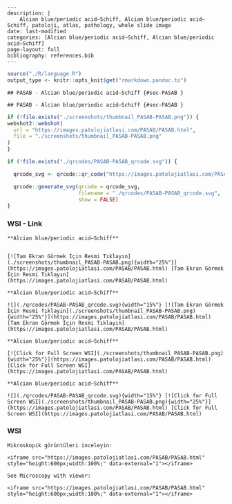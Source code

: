
```comment
---
description: |
    Alcian blue/periodic acid–Schiff, Alcian blue/periodic acid–Schiff, patoloji, atlas, pathology, whole slide image
date: last-modified
categories: [Alcian blue/periodic acid–Schiff, Alcian blue/periodic acid–Schiff]
page-layout: full
bibliography: references.bib
---
```



```r
source("./R/language.R")
output_type <- knitr::opts_knit$get("rmarkdown.pandoc.to")
```


```asis
## PASAB - Alcian blue/periodic acid–Schiff {#sec-PASAB }
```


```asis
## PASAB - Alcian blue/periodic acid–Schiff {#sec-PASAB }
```






```r
if (!file.exists("./screenshots/thumbnail_PASAB-PASAB.png")) {
webshot2::webshot(
  url = "https://images.patolojiatlasi.com/PASAB/PASAB.html",
  file = "./screenshots/thumbnail_PASAB-PASAB.png"
)
}
```



```r
if (!file.exists("./qrcodes/PASAB-PASAB_qrcode.svg")) {

  qrcode_svg <- qrcode::qr_code("https://images.patolojiatlasi.com/PASAB/PASAB.html")

  qrcode::generate_svg(qrcode = qrcode_svg,
                       filename = "./qrcodes/PASAB-PASAB_qrcode.svg",
                       show = FALSE)
}
```











::::: panel-tabset


### WSI - Link








:::: {.content-hidden when-format="pdf"}


```asis

**Alcian blue/periodic acid–Schiff**


[![Tam Ekran Görmek İçin Resmi Tıklayın](./screenshots/thumbnail_PASAB-PASAB.png){width="25%"}](https://images.patolojiatlasi.com/PASAB/PASAB.html) [Tam Ekran Görmek İçin Resmi Tıklayın](https://images.patolojiatlasi.com/PASAB/PASAB.html)

```

::::


:::: {.content-visible when-format="pdf"}

```asis

**Alcian blue/periodic acid–Schiff**

![](./qrcodes/PASAB-PASAB_qrcode.svg){width="15%"} [![Tam Ekran Görmek İçin Resmi Tıklayın](./screenshots/thumbnail_PASAB-PASAB.png){width="25%"}](https://images.patolojiatlasi.com/PASAB/PASAB.html) [Tam Ekran Görmek İçin Resmi Tıklayın](https://images.patolojiatlasi.com/PASAB/PASAB.html)

```



::::




:::: {.content-hidden when-format="pdf"}


```asis

**Alcian blue/periodic acid–Schiff**

[![Click for Full Screen WSI](./screenshots/thumbnail_PASAB-PASAB.png){width="25%"}](https://images.patolojiatlasi.com/PASAB/PASAB.html) [Click for Full Screen WSI](https://images.patolojiatlasi.com/PASAB/PASAB.html)

```

::::


:::: {.content-visible when-format="pdf"}

```asis

**Alcian blue/periodic acid–Schiff**

![](./qrcodes/PASAB-PASAB_qrcode.svg){width="15%"} [![Click for Full Screen WSI](./screenshots/thumbnail_PASAB-PASAB.png){width="25%"}](https://images.patolojiatlasi.com/PASAB/PASAB.html) [Click for Full Screen WSI](https://images.patolojiatlasi.com/PASAB/PASAB.html)

```


::::







### WSI








```asis
Mikroskopik görüntüleri inceleyin:

<iframe src="https://images.patolojiatlasi.com/PASAB/PASAB.html" style="height:600px;width:100%;" data-external="1"></iframe>

```





```asis

See Microscopy with viewer:

<iframe src="https://images.patolojiatlasi.com/PASAB/PASAB.html" style="height:600px;width:100%;" data-external="1"></iframe>

```






:::::













